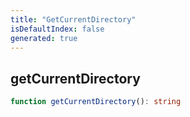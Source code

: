 ```yaml
---
title: "GetCurrentDirectory"
isDefaultIndex: false
generated: true
---
```



<!-- This file was generated from the CommandKit source. Do not modify. Instead, re-run the "docgen" script -->


## getCurrentDirectory

<GenerationInfo sourceFile="packages/commandkit/src/utils/utilities.ts" sourceLine="22" packageName="commandkit" />



```ts title="Signature"
function getCurrentDirectory(): string
```
